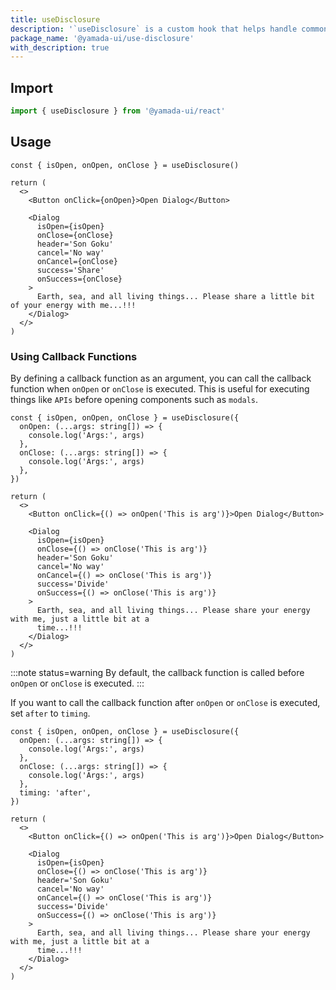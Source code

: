 ```yaml
---
title: useDisclosure
description: '`useDisclosure` is a custom hook that helps handle common open, close or toggle scenarios. It can be used to control components such as `Modal`, `Dialog`, `Drawer`, etc.'
package_name: '@yamada-ui/use-disclosure'
with_description: true
---
```


## Import

```ts
import { useDisclosure } from '@yamada-ui/react'
```

## Usage

```tsx functional=true
const { isOpen, onOpen, onClose } = useDisclosure()

return (
  <>
    <Button onClick={onOpen}>Open Dialog</Button>

    <Dialog
      isOpen={isOpen}
      onClose={onClose}
      header='Son Goku'
      cancel='No way'
      onCancel={onClose}
      success='Share'
      onSuccess={onClose}
    >
      Earth, sea, and all living things... Please share a little bit of your energy with me...!!!
    </Dialog>
  </>
)
```

### Using Callback Functions

By defining a callback function as an argument, you can call the callback function when `onOpen` or `onClose` is executed. This is useful for executing things like `APIs` before opening components such as `modals`.

```tsx functional=true
const { isOpen, onOpen, onClose } = useDisclosure({
  onOpen: (...args: string[]) => {
    console.log('Args:', args)
  },
  onClose: (...args: string[]) => {
    console.log('Args:', args)
  },
})

return (
  <>
    <Button onClick={() => onOpen('This is arg')}>Open Dialog</Button>

    <Dialog
      isOpen={isOpen}
      onClose={() => onClose('This is arg')}
      header='Son Goku'
      cancel='No way'
      onCancel={() => onClose('This is arg')}
      success='Divide'
      onSuccess={() => onClose('This is arg')}
    >
      Earth, sea, and all living things... Please share your energy with me, just a little bit at a
      time...!!!
    </Dialog>
  </>
)
```

:::note status=warning
By default, the callback function is called before `onOpen` or `onClose` is executed.
:::

If you want to call the callback function after `onOpen` or `onClose` is executed, set `after` to `timing`.

```tsx functional=true
const { isOpen, onOpen, onClose } = useDisclosure({
  onOpen: (...args: string[]) => {
    console.log('Args:', args)
  },
  onClose: (...args: string[]) => {
    console.log('Args:', args)
  },
  timing: 'after',
})

return (
  <>
    <Button onClick={() => onOpen('This is arg')}>Open Dialog</Button>

    <Dialog
      isOpen={isOpen}
      onClose={() => onClose('This is arg')}
      header='Son Goku'
      cancel='No way'
      onCancel={() => onClose('This is arg')}
      success='Divide'
      onSuccess={() => onClose('This is arg')}
    >
      Earth, sea, and all living things... Please share your energy with me, just a little bit at a
      time...!!!
    </Dialog>
  </>
)
```
